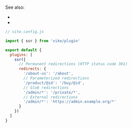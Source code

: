 
See also:

- <Link href="/redirect" noBreadcrumb={true} />
- <Link href="/render" noBreadcrumb={true} />

```js
// vite.config.js

import { ssr } from 'vike/plugin'

export default {
  plugins: [
    ssr({
      // Permanent redirections (HTTP status code 301)
      redirects: {
        '/about-us': '/about',
        // Parameterized redirections
        '/product/@id': '/buy/@id',
        // Glob redirections
        '/admin/*': '/private/*',
        // External redirections
        '/admin/*': 'https://admin.example.org/*'
      }
    })
  ]
}
```
